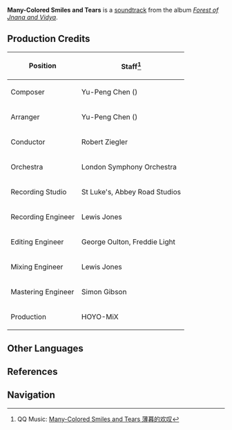 {{Soundtrack Infobox
|title          =
|image          = Forest of Jnana and Vidya.png
|album          = Forest of Jnana and Vidya
|disc           = 1
|number         = 06
|featured       =
|featured2      =
|featured3      =
|featured_disc  =
|featured_disc2 =
|featured_disc3 =
|youtube_id     = 2s6SJyPjAI4
|spotify_id     = 1Lar9WxehJTuw2r5L2U2tB
|played_in      = Sumeru City
|during         = [[Sumeru City]] (Dusk)
|domain         =
|previous       = Evergreen Wish
|next           = Overnight Dew in the Woods
}}
'''Many-Colored Smiles and Tears''' is a [[soundtrack]] from the album ''[[Forest of Jnana and Vidya]]''.

==Production Credits==
{| class="wikitable" style="text-align:left; height:0.5em"
! Position
! Staff<ref>QQ Music: [https://y.qq.com/n/ryqq/songDetail/0026Vgad4AcP5m Many-Colored Smiles and Tears 薄暮的欢叹]</ref>
|-
! Composer
| Yu-Peng Chen ({{zh|陈致逸}})
|-
! Arranger
| Yu-Peng Chen ({{zh|陈致逸}})
|-
! Conductor
| Robert Ziegler
|-
! Orchestra
| London Symphony Orchestra
|-
! Recording Studio
| St Luke's, Abbey Road Studios
|-
! Recording Engineer
| Lewis Jones
|-
! Editing Engineer
| George Oulton, Freddie Light
|-
! Mixing Engineer
| Lewis Jones
|-
! Mastering Engineer
| Simon Gibson
|-
! Production
| HOYO-MiX
|}
<!--
==Videos==
<gallery hideaddbutton="true" captionalign="center">
</gallery>

==Trivia==
-->
==Other Languages==
{{Other Languages
|en      = Many-Colored Smiles and Tears
|zhs     = 薄暮的欢叹
|zhs_rm  = Bómù de Huāntàn
|zht     = 薄暮的歡嘆
|zht_rm  = Bómù de Huāntàn
|zh_tl   = The Joyful Sigh of Dusk
|ja      = 夕暮れの笑顔と嘆き
|ja_rm   = Yuugure no Egao to Nageki
|ja_tl   = Smile and Grief of Twilight
|tr      = 
|tr_tl   = 
|it      = 
|it_tl   = 
}}

==References==
{{Reflist}}

==Navigation==
{{Soundtrack Navbox|Forest of Jnana and Vidya}}